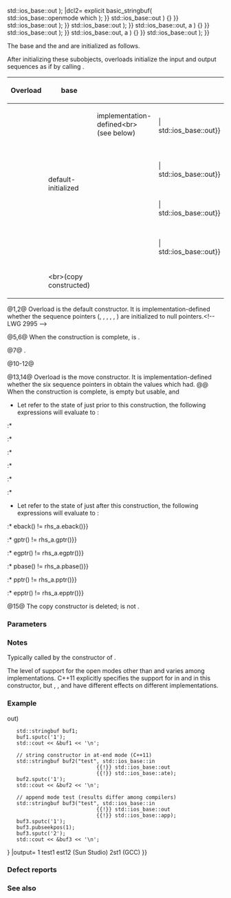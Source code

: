 {{cpp/io/basic_stringbuf/title|basic_stringbuf}}
{{cpp/io/basic_stringbuf/navbar}}
{{dcl begin}}
{{dcl rev multi|num=1|until1=c++11|dcl1=
explicit basic_stringbuf( std::ios_base::openmode which =
                              std::ios_base::in {{!}} std::ios_base::out );
|dcl2=
explicit basic_stringbuf( std::ios_base::openmode which );
}}
{{dcl|num=2|since=c++11|1=
basic_stringbuf()
    : basic_stringbuf( std::ios_base::in {{!}} std::ios_base::out ) {}
}}
{{dcl|num=3|1=
explicit
    basic_stringbuf( const std::basic_string&lt;CharT, Traits, Allocator&gt;&amp; s,
                     std::ios_base::openmode which =
                         std::ios_base::in {{!}} std::ios_base::out );
}}
{{dcl|num=4|since=c++20|1=
explicit basic_stringbuf( std::basic_string&lt;CharT, Traits, Allocator&gt;&amp;&amp; s,
                          std::ios_base::openmode which =
                              std::ios_base::in {{!}} std::ios_base::out );
}}
{{dcl|num=5|since=c++20|1=
basic_stringbuf( std::ios_base::openmode which, const Allocator&amp; a );
}}
{{dcl|num=6|since=c++20|1=
explicit basic_stringbuf( const Allocator&amp; a )
    : basic_stringbuf( std::ios_base::in {{!}} std::ios_base::out, a ) {}
}}
{{dcl|num=7|since=c++20|1=
template&lt; class SAlloc &gt;
explicit basic_stringbuf( const std::basic_string&lt;CharT, Traits, SAlloc&gt;&amp; s,
                          std::ios_base::openmode which =
                              std::ios_base::in {{!}} std::ios_base::out );
}}
{{dcl|num=8|since=c++20|1=
template&lt; class SAlloc &gt;
basic_stringbuf( const std::basic_string&lt;CharT, Traits, SAlloc&gt;&amp; s,
                 std::ios_base::openmode which, const Allocator&amp; a );
}}
{{dcl|num=9|since=c++20|1=
template&lt; class SAlloc &gt;
basic_stringbuf( const std::basic_string&lt;CharT, Traits, SAlloc&gt;&amp; s,
                 const Allocator&amp; a )
    : basic_stringbuf( s, std::ios_base::in {{!}} std::ios_base::out, a ) {}
}}
{{dcl|num=10|since=c++26|1=
template&lt; class StringViewLike &gt;
explicit basic_stringbuf( const StringViewLike&amp; t,
                          std::ios_base::openmode which =
                              std::ios_base::in {{!}} std::ios_base::out );
}}
{{dcl|num=11|since=c++26|1=
template&lt; class StringViewLike &gt;
basic_stringbuf( const StringViewLike&amp; t,
                 std::ios_base::openmode which, const Allocator&amp; a );
}}
{{dcl|num=12|since=c++26|1=
template&lt; class StringViewLike &gt;
basic_stringbuf( const StringViewLike&amp; t, const Allocator&amp; a );
}}
{{dcl|num=13|since=c++11|1=
basic_stringbuf( basic_stringbuf&amp;&amp; rhs );
}}
{{dcl|num=14|since=c++20|1=
basic_stringbuf( basic_stringbuf&amp;&amp; rhs, const Allocator&amp; a );
}}
{{dcl|num=15|since=c++11|1=
basic_stringbuf( const basic_stringbuf&amp; rhs ) = delete;
}}
{{dcl end}}

The {{lc|std::basic_streambuf}} base and the {{rlp|/#Exposition-only members|exposition-only data members}} {{tti|buf}} and {{tti|mode}} are initialized as follows.

After initializing these subobjects, overloads {{v|3-12}} initialize the input and output sequences as if by calling {{rlpf|init_buf_ptrs|''init_buf_ptrs''}}.

{|class="wikitable" style="text-align: center;"
|-
!{{nbsp}}Overload{{nbsp}}
!{{nbsp}}{{lc|std::basic_streambuf}} base{{nbsp}}
!{{tti|buf}}
!{{tti|mode}}
|-
|{{v|1}}
|rowspan=12|default-initialized
|rowspan=2|implementation-defined&lt;br&gt;(see below)
|{{c|which}}
|-
|{{v|2}}
|style="text-align: left;"|{{nbsp}}{{c multi|std::ios_base::in {{!}}|    std::ios_base::out}}{{nbsp}}
|-
|{{v|3}}
|{{c|s}}
|rowspan=3|{{c|which}}
|-
|{{v|4}}
|{{c|std::move(s)}}
|-
|{{v|5}}
|rowspan=2|{{c|a}}
|-
|{{v|6}}
|style="text-align: left;"|{{nbsp}}{{c multi|std::ios_base::in {{!}}|    std::ios_base::out}}
|-
|{{v|7}}
|{{c|s}}
|rowspan=2|{{c|which}}
|-
|{{v|8}}
|rowspan=2|{{c|{s, a}&lt;!----&gt;}}
|-
|{{v|9}}
|style="text-align: left;"|{{nbsp}}{{c multi|std::ios_base::in {{!}}|    std::ios_base::out}}
|-
|{{v|10}}
|{{c|{sv, Allocator()}&lt;!----&gt;}}
|rowspan=2|{{c|which}}
|-
|{{v|11}}
|rowspan=2|{{c|{sv, a}&lt;!----&gt;}}
|-
|{{v|12}}
|style="text-align: left;"|{{nbsp}}{{c multi|std::ios_base::in {{!}}|    std::ios_base::out}}
|-
|{{v|13}}
|rowspan=2|{{c|rhs}}&lt;br&gt;(copy constructed)
|{{c|std::move(rhs).str()}}
|rowspan=2|{{c|rhs.mode}}
|-
|{{v|14}}
|{{nbsp}}{{c|{std::move(rhs).str(), a}&lt;!----&gt;}}{{nbsp}}
|}

@1,2@ Overload {{rev inl|until=c++11|{{v|1}}}}{{rev inl|since=c++11|{{v|2}}}} is the default constructor. It is implementation-defined whether the sequence pointers ({{lc|eback()}}, {{lc|gptr()}}, {{lc|egptr()}}, {{lc|pbase()}}, {{lc|pptr()}}, {{lc|epptr()}}) are initialized to null pointers.&lt;!-- LWG 2995 --&gt;

@5,6@ When the construction is complete, {{c|str.empty()}} is {{c|true}}.

@7@ {{cpp/enable if|{{c|std::is_same_v&lt;SAlloc, Allocator&gt;}} is {{c|false}}}}.

@10-12@ {{cpp/string/sv hack|it is used as above in the table|plural=yes|checkptr=no}}

@13,14@ Overload {{v|13}} is the move constructor. It is implementation-defined whether the six sequence pointers in {{c|*this}} obtain the values which {{c|rhs}} had.
@@ When the construction is complete, {{c|rhs}} is empty but usable, and
* Let {{c|rhs_p}} refer to the state of {{c|rhs}} just prior to this construction, the following expressions will evaluate to {{c|true}}:
:* {{c|1=str() == rhs_p.str()}}
:* {{c|1=getloc() == rhs_p.getloc()}}
:* {{c|1=gptr() - eback() == rhs_p.gptr() - rhs_p.eback()}}
:* {{c|1=egptr() - eback() == rhs_p.egptr() - rhs_p.eback()}}
:* {{c|1=pptr() - pbase() == rhs_p.pptr() - rhs_p.pbase()}}
:* {{c|1=epptr() - pbase() == rhs_p.epptr() - rhs_p.pbase()}}
* Let {{c|rhs_a}} refer to the state of {{c|rhs}} just after this construction, the following expressions will evaluate to {{c|true}}:
:* {{c|1=!eback() {{!!}} eback() != rhs_a.eback()}}
:* {{c|1=!gptr() {{!!}} gptr() != rhs_a.gptr()}}
:* {{c|1=!egptr() {{!!}} egptr() != rhs_a.egptr()}}
:* {{c|1=!pbase() {{!!}} pbase() != rhs_a.pbase()}}
:* {{c|1=!pptr() {{!!}} pptr() != rhs_a.pptr()}}
:* {{c|1=!epptr() {{!!}} epptr() != rhs_a.epptr()}}

@15@ The copy constructor is deleted; {{tt|std::basic_stringbuf}} is not {{named req|CopyConstructible}}.

===Parameters===
{{par begin}}
{{par|s|a {{lc|std::basic_string}} used to initialize the buffer}}
{{par|t|an object (convertible to {{lc|std::basic_string_view}}) used to initialize the buffer}}
{{par|a|another allocator used to construct the internal {{lc|std::basic_string}}}}
{{par|rhs|another {{tt|basic_stringbuf}}}}
{{par|which|specifies stream open mode. It is bitmask type, the following constants are defined: 
{{cpp/io/ios_base/openmode consts}}}}
{{par end}}

===Notes===
Typically called by the constructor of {{lc|std::basic_stringstream}}.

The level of support for the open modes other than {{lc|std::ios_base::in}} and {{lc|std::ios_base::out}} varies among implementations. C++11 explicitly specifies the support for {{lc|std::ios_base::ate}} in {{lc|str()}} and in this constructor, but {{lc|std::ios_base::app}}, {{lc|std::ios_base::trunc}}, and {{lc|std::ios_base::binary}} have different effects on different implementations.

{{ftm begin|std=yes}}
{{ftm|std=C++26|value=202306L|__cpp_lib_sstream_from_string_view|Interfacing string streams with {{lc|std::string_view}}}}
{{ftm end}}

===Example===
{{example
|Demonstrates calling the constructor of {{tt|std::basic_stringbuf}} directly:
|code=
#include &lt;iostream&gt;
#include &lt;sstream&gt;

int main()
{
    // default constructor (mode = in {{!}} out)
    std::stringbuf buf1;
    buf1.sputc('1');
    std::cout &lt;&lt; &amp;buf1 &lt;&lt; '\n';
    
    // string constructor in at-end mode (C++11)
    std::stringbuf buf2("test", std::ios_base::in
                              {{!}} std::ios_base::out
                              {{!}} std::ios_base::ate);
    buf2.sputc('1');
    std::cout &lt;&lt; &amp;buf2 &lt;&lt; '\n';
    
    // append mode test (results differ among compilers)
    std::stringbuf buf3("test", std::ios_base::in
                              {{!}} std::ios_base::out
                              {{!}} std::ios_base::app);
    buf3.sputc('1');
    buf3.pubseekpos(1);
    buf3.sputc('2');
    std::cout &lt;&lt; &amp;buf3 &lt;&lt; '\n';
}
|output=
1
test1
est12 (Sun Studio) 2st1 (GCC)
}}

===Defect reports===
{{dr list begin}}
{{dr list item|wg=lwg|dr=432|std=C++98|before=1. overload {{v|1}} allocated no array object&lt;br&gt;2. overload {{v|3}} did not specify how the input&lt;br&gt;{{nbsp|4}}and output sequences are initialized|after=1. removed the limitation&lt;!-- 'requirements' is not used here because it is not normative --&gt;&lt;br&gt;2. specified}}
{{dr list item|wg=lwg|dr=562|std=C++98|before=overload {{v|3}} set {{lc|epptr()}} to point one past the last underlying&lt;br&gt;character if {{c|1=bool(which &amp; std::ios_base::out) == true}}|after={{lc|epptr()}} can be set&lt;br&gt;beyond that position}}
{{dr list item|paper=P0935R0|std=C++11|before=the default constructor was explicit|after=made implicit}}
{{dr list end}}

===See also===
{{dsc begin}}
{{dsc inc|cpp/io/basic_stringstream/dsc constructor|basic_stringstream}}
{{dsc end}}

{{langlinks|de|es|fr|it|ja|pt|ru|zh}}